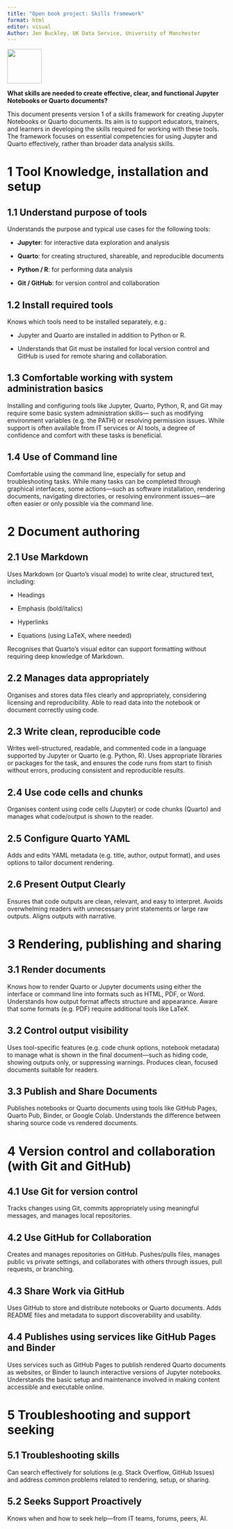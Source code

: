```yaml
---
title: "Open book project: Skills framework"
format: html
editor: visual
Author: Jen Buckley, UK Data Service, University of Manchester
---
```


![](logo.jpeg){width="79"}

**What skills are needed to create effective, clear, and functional Jupyter Notebooks or Quarto documents?**

This document presents version 1 of a skills framework for creating Jupyter Notebooks or Quarto documents. Its aim is to support educators, trainers, and learners in developing the skills required for working with these tools. The framework focuses on essential competencies for using Jupyter and Quarto effectively, rather than broader data analysis skills.

# 1 Tool Knowledge, installation and setup

## 1.1 Understand purpose of tools 

Understands the purpose and typical use cases for the following tools:

-   **Jupyter**: for interactive data exploration and analysis

-   **Quarto**: for creating structured, shareable, and reproducible documents

-   **Python / R**: for performing data analysis

-   **Git / GitHub**: for version control and collaboration

## 1.2 Install required tools

Knows which tools need to be installed separately, e.g.:

-   Jupyter and Quarto are installed in addition to Python or R.

-   Understands that Git must be installed for local version control and GitHub is used for remote sharing and collaboration.

## 1.3 Comfortable working with system administration basics 

Installing and configuring tools like Jupyter, Quarto, Python, R, and Git may require some basic system administration skills— such as modifying environment variables (e.g. the PATH) or resolving permission issues. While support is often available from IT services or AI tools, a degree of confidence and comfort with these tasks is beneficial.

## 1.4 Use of Command line

Comfortable using the command line, especially for setup and troubleshooting tasks. While many tasks can be completed through graphical interfaces, some actions—such as software installation, rendering documents, navigating directories, or resolving environment issues—are often easier or only possible via the command line.

# 2 Document authoring

## 2.1 Use Markdown 

Uses Markdown (or Quarto’s visual mode) to write clear, structured text, including:

-   Headings

-   Emphasis (bold/italics)

-   Hyperlinks

-   Equations (using LaTeX, where needed)

Recognises that Quarto’s visual editor can support formatting without requiring deep knowledge of Markdown.

## 2.2 Manages data appropriately  

Organises and stores data files clearly and appropriately, considering licensing and reproducibility. Able to read data into the notebook or document correctly using code.

## 2.3 Write clean, reproducible code

Writes well-structured, readable, and commented code in a language supported by Jupyter or Quarto (e.g. Python, R). Uses appropriate libraries or packages for the task, and ensures the code runs from start to finish without errors, producing consistent and reproducible results.

## 2.4 Use code cells and chunks 

Organises content using code cells (Jupyter) or code chunks (Quarto) and manages what code/output is shown to the reader.

## 2.5 Configure Quarto YAML 

Adds and edits YAML metadata (e.g. title, author, output format), and uses options to tailor document rendering.

## 2.6 Present Output Clearly

Ensures that code outputs are clean, relevant, and easy to interpret. Avoids overwhelming readers with unnecessary print statements or large raw outputs. Aligns outputs with narrative.

# 3 Rendering, publishing and sharing

## 3.1 Render documents

Knows how to render Quarto or Jupyter documents using either the interface or command line into formats such as HTML, PDF, or Word. Understands how output format affects structure and appearance. Aware that some formats (e.g. PDF) require additional tools like LaTeX.

## 3.2 Control output visibility

Uses tool-specific features (e.g. code chunk options, notebook metadata) to manage what is shown in the final document—such as hiding code, showing outputs only, or suppressing warnings. Produces clean, focused documents suitable for readers.

## 3.3 Publish and Share Documents

Publishes notebooks or Quarto documents using tools like GitHub Pages, Quarto Pub, Binder, or Google Colab. Understands the difference between sharing source code vs rendered documents.

# 4 Version control and collaboration (with Git and GitHub)

## 4.1 Use Git for version control

Tracks changes using Git, commits appropriately using meaningful messages, and manages local repositories.

## 4.2 Use GitHub for Collaboration

Creates and manages repositories on GitHub. Pushes/pulls files, manages public vs private settings, and collaborates with others through issues, pull requests, or branching.

## 4.3 Share Work via GitHub

Uses GitHub to store and distribute notebooks or Quarto documents. Adds README files and metadata to support discoverability and usability.

## 4.4 Publishes using services like GitHub Pages and Binder 

Uses services such as GitHub Pages to publish rendered Quarto documents as websites, or Binder to launch interactive versions of Jupyter notebooks. Understands the basic setup and maintenance involved in making content accessible and executable online.

# 5 Troubleshooting and support seeking

## 5.1 Troubleshooting skills

Can search effectively for solutions (e.g. Stack Overflow, GitHub Issues) and address common problems related to rendering, setup, or sharing.

## 5.2 Seeks Support Proactively

Knows when and how to seek help—from IT teams, forums, peers, AI.
